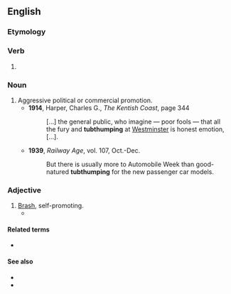 ==English==

===Etymology===
{{compound|tub|thumping|lang=en}}

===Verb===
{{head|en|present participle}}

# {{present participle of|tubthump|lang=en|nocat=1}}

===Noun===
{{en-noun|-}}
# Aggressive political or commercial promotion.
#* '''1914''', Harper, Charles G., ''The Kentish Coast'', page 344
#*: […] the general public, who imagine — poor fools — that all the fury and '''tubthumping''' at [[Westminster]] is honest emotion, […].
#* '''1939''', ''Railway Age'', vol. 107, Oct.-Dec.
#*: But there is usually more to Automobile Week than good-natured '''tubthumping''' for the new passenger car models.

===Adjective===
{{en-adj}}

# [[brash|Brash]], self-promoting.
#* {{quote-text|year=1994|author=Stephen Vaughn|title=Ronald Reagan in Hollywood: Movies and Politics|page=199|passage="Our pictures avoid deliberate, '''tubthumping''' propaganda but they exude the spirit of democracy."}}

====Related terms====
* {{l|en|tubthumper}}

====See also====
* {{l|en|rabblerousing}}
* {{l|en|stemwinder}}
